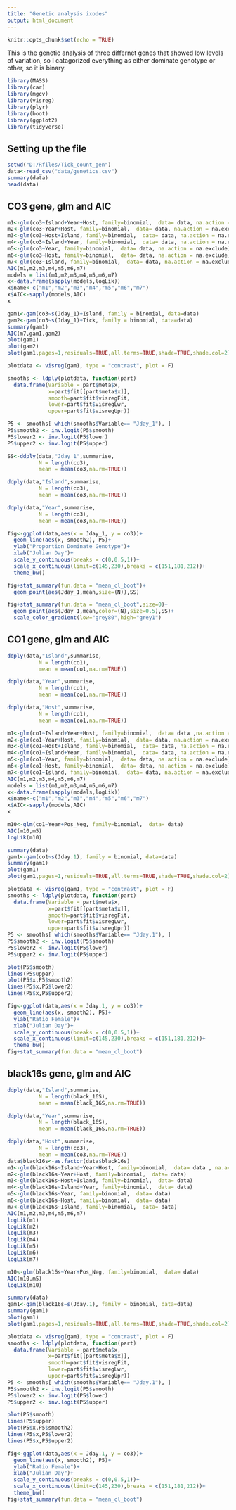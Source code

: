 ```yaml
---
title: "Genetic analysis ixodes"
output: html_document
---
```


```r
knitr::opts_chunk$set(echo = TRUE)
```

This is the genetic analysis of three differnet genes that showed low levels of variation, so I catagorized everything as either dominate genotype or other, so it is binary.

```r
library(MASS)
library(car)
library(mgcv)
library(visreg)
library(plyr)
library(boot)
library(ggplot2)
library(tidyverse)
```

## Setting up the file

```r
setwd("D:/Rfiles/Tick_count_gen") 
data<-read_csv("data/genetics.csv")
summary(data)
head(data)
```
## CO3 gene, glm and AIC

```r
m1<-glm(co3~Island+Year+Host, family=binomial,  data= data, na.action = na.exclude )
m2<-glm(co3~Year+Host, family=binomial,  data= data, na.action = na.exclude)
m3<-glm(co3~Host+Island, family=binomial,  data= data, na.action = na.exclude)
m4<-glm(co3~Island+Year, family=binomial,  data= data, na.action = na.exclude)
m5<-glm(co3~Year, family=binomial,  data= data, na.action = na.exclude)
m6<-glm(co3~Host, family=binomial,  data= data, na.action = na.exclude)
m7<-glm(co3~Island, family=binomial,  data= data, na.action = na.exclude)
AIC(m1,m2,m3,m4,m5,m6,m7)
models = list(m1,m2,m3,m4,m5,m6,m7)
x<-data.frame(sapply(models,logLik))
x$name<-c("m1","m2","m3","m4","m5","m6","m7")
x$AIC<-sapply(models,AIC)
x
```


```r
gam1<-gam(co3~s(Jday_1)+Island, family = binomial, data=data)
gam2<-gam(co3~s(Jday_1)+Tick, family = binomial, data=data)
summary(gam1)
AIC(m7,gam1,gam2)
plot(gam1)
plot(gam2)
plot(gam1,pages=1,residuals=TRUE,all.terms=TRUE,shade=TRUE,shade.col=2)
```

```r
plotdata <- visreg(gam1, type = "contrast", plot = F)

smooths <- ldply(plotdata, function(part)   
  data.frame(Variable = part$meta$x, 
             x=part$fit[[part$meta$x]], 
             smooth=part$fit$visregFit, 
             lower=part$fit$visregLwr, 
             upper=part$fit$visregUpr))

P5 <- smooths[ which(smooths$Variable== "Jday_1"), ]
P5$smooth2 <- inv.logit(P5$smooth)
P5$lower2 <- inv.logit(P5$lower)
P5$upper2 <- inv.logit(P5$upper)

SS<-ddply(data,"Jday_1",summarise,
          N = length(co3),
          mean = mean(co3,na.rm=TRUE))

ddply(data,"Island",summarise,
          N = length(co3),
          mean = mean(co3,na.rm=TRUE))

ddply(data,"Year",summarise,
          N = length(co3),
          mean = mean(co3,na.rm=TRUE))

fig<-ggplot(data,aes(x = Jday_1, y = co3))+
  geom_line(aes(x, smooth2), P5)+
  ylab("Proportion Dominate Genotype")+
  xlab("Julian Day")+
  scale_y_continuous(breaks = c(0,0.5,1))+
  scale_x_continuous(limit=c(145,230),breaks = c(151,181,212))+
  theme_bw()

fig+stat_summary(fun.data = "mean_cl_boot")+
  geom_point(aes(Jday_1,mean,size=(N)),SS)

fig+stat_summary(fun.data = "mean_cl_boot",size=0)+
  geom_point(aes(Jday_1,mean,color=(N),size=0.5),SS)+
  scale_color_gradient(low="grey80",high="grey1")

```


## CO1 gene, glm and AIC

```r
ddply(data,"Island",summarise,
          N = length(co1),
          mean = mean(co1,na.rm=TRUE))

ddply(data,"Year",summarise,
          N = length(co1),
          mean = mean(co1,na.rm=TRUE))

ddply(data,"Host",summarise,
          N = length(co1),
          mean = mean(co1,na.rm=TRUE))

m1<-glm(co1~Island+Year+Host, family=binomial,  data= data ,na.action = na.exclude)
m2<-glm(co1~Year+Host, family=binomial,  data= data, na.action = na.exclude)
m3<-glm(co1~Host+Island, family=binomial,  data= data, na.action = na.exclude)
m4<-glm(co1~Island+Year, family=binomial,  data= data, na.action = na.exclude)
m5<-glm(co1~Year, family=binomial,  data= data, na.action = na.exclude)
m6<-glm(co1~Host, family=binomial,  data= data, na.action = na.exclude)
m7<-glm(co1~Island, family=binomial,  data= data, na.action = na.exclude)
AIC(m1,m2,m3,m4,m5,m6,m7)
models = list(m1,m2,m3,m4,m5,m6,m7)
x<-data.frame(sapply(models,logLik))
x$name<-c("m1","m2","m3","m4","m5","m6","m7")
x$AIC<-sapply(models,AIC)
x
```

```r
m10<-glm(co1~Year+Pos_Neg, family=binomial,  data= data)
AIC(m10,m5)
logLik(m10)
```

```r
summary(data)
gam1<-gam(co1~s(Jday.1), family = binomial, data=data)
summary(gam1)
plot(gam1)
plot(gam1,pages=1,residuals=TRUE,all.terms=TRUE,shade=TRUE,shade.col=2)
```

```r
plotdata <- visreg(gam1, type = "contrast", plot = F)
smooths <- ldply(plotdata, function(part)   
  data.frame(Variable = part$meta$x, 
             x=part$fit[[part$meta$x]], 
             smooth=part$fit$visregFit, 
             lower=part$fit$visregLwr, 
             upper=part$fit$visregUpr))
P5 <- smooths[ which(smooths$Variable== "Jday.1"), ]
P5$smooth2 <- inv.logit(P5$smooth)
P5$lower2 <- inv.logit(P5$lower)
P5$upper2 <- inv.logit(P5$upper)

plot(P5$smooth)
lines(P5$upper)
plot(P5$x,P5$smooth2)
lines(P5$x,P5$lower2)
lines(P5$x,P5$upper2)
```

```r
fig<-ggplot(data,aes(x = Jday.1, y = co3))+
  geom_line(aes(x, smooth2), P5)+
  ylab("Ratio Female")+
  xlab("Julian Day")+
  scale_y_continuous(breaks = c(0,0.5,1))+
  scale_x_continuous(limit=c(145,230),breaks = c(151,181,212))+
  theme_bw()
fig+stat_summary(fun.data = "mean_cl_boot")
```

## black16s gene, glm and AIC

```r
ddply(data,"Island",summarise,
          N = length(black_16S),
          mean = mean(black_16S,na.rm=TRUE))

ddply(data,"Year",summarise,
          N = length(black_16S),
          mean = mean(black_16S,na.rm=TRUE))

ddply(data,"Host",summarise,
          N = length(co3),
          mean = mean(co3,na.rm=TRUE))
data$black16s<-as.factor(data$black16s)
m1<-glm(black16s~Island+Year+Host, family=binomial,  data= data , na.action = na.exclude)
m2<-glm(black16s~Year+Host, family=binomial,  data= data)
m3<-glm(black16s~Host+Island, family=binomial,  data= data)
m4<-glm(black16s~Island+Year, family=binomial,  data= data)
m5<-glm(black16s~Year, family=binomial,  data= data)
m6<-glm(black16s~Host, family=binomial,  data= data)
m7<-glm(black16s~Island, family=binomial,  data= data)
AIC(m1,m2,m3,m4,m5,m6,m7)
logLik(m1)
logLik(m2)
logLik(m3)
logLik(m4)
logLik(m5)
logLik(m6)
logLik(m7)
```

```r
m10<-glm(black16s~Year+Pos_Neg, family=binomial,  data= data)
AIC(m10,m5)
logLik(m10)
```

```r
summary(data)
gam1<-gam(black16s~s(Jday.1), family = binomial, data=data)
summary(gam1)
plot(gam1)
plot(gam1,pages=1,residuals=TRUE,all.terms=TRUE,shade=TRUE,shade.col=2)
```

```r
plotdata <- visreg(gam1, type = "contrast", plot = F)
smooths <- ldply(plotdata, function(part)   
  data.frame(Variable = part$meta$x, 
             x=part$fit[[part$meta$x]], 
             smooth=part$fit$visregFit, 
             lower=part$fit$visregLwr, 
             upper=part$fit$visregUpr))
P5 <- smooths[ which(smooths$Variable== "Jday.1"), ]
P5$smooth2 <- inv.logit(P5$smooth)
P5$lower2 <- inv.logit(P5$lower)
P5$upper2 <- inv.logit(P5$upper)

plot(P5$smooth)
lines(P5$upper)
plot(P5$x,P5$smooth2)
lines(P5$x,P5$lower2)
lines(P5$x,P5$upper2)
```

```r
fig<-ggplot(data,aes(x = Jday.1, y = co3))+
  geom_line(aes(x, smooth2), P5)+
  ylab("Ratio Female")+
  xlab("Julian Day")+
  scale_y_continuous(breaks = c(0,0.5,1))+
  scale_x_continuous(limit=c(145,230),breaks = c(151,181,212))+
  theme_bw()
fig+stat_summary(fun.data = "mean_cl_boot")
```